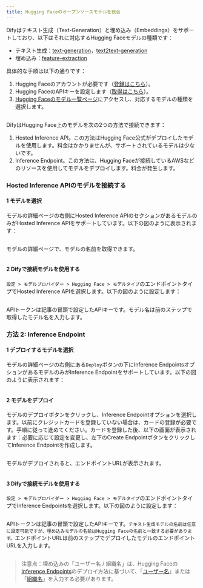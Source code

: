 ```yaml
---
title: Hugging Faceのオープンソースモデルを統合
---
```



Difyはテキスト生成（Text-Generation）と埋め込み（Embeddings）をサポートしており、以下はそれに対応するHugging Faceモデルの種類です：

* テキスト生成：[text-generation](https://huggingface.co/models?pipeline\_tag=text-generation\&sort=trending)，[text2text-generation](https://huggingface.co/models?pipeline\_tag=text2text-generation\&sort=trending)
* 埋め込み：[feature-extraction](https://huggingface.co/models?pipeline\_tag=feature-extraction\&sort=trending)

具体的な手順は以下の通りです：

1. Hugging Faceのアカウントが必要です（[登録はこちら](https://huggingface.co/join)）。
2. Hugging FaceのAPIキーを設定します（[取得はこちら](https://huggingface.co/settings/tokens)）。
3. [Hugging Faceのモデル一覧ページ](https://huggingface.co/models)にアクセスし、対応するモデルの種類を選択します。

<img
src="../../.gitbook/assets/image (14) (1) (1).png"
className="mx-auto"
alt=""
/>

DifyはHugging Face上のモデルを次の2つの方法で接続できます：

1. Hosted Inference API。この方法はHugging Face公式がデプロイしたモデルを使用します。料金はかかりませんが、サポートされているモデルは少ないです。
2. Inference Endpoint。この方法は、Hugging Faceが接続しているAWSなどのリソースを使用してモデルをデプロイします。料金が発生します。

### Hosted Inference APIのモデルを接続する

#### 1 モデルを選択

モデルの詳細ページの右側にHosted Inference APIのセクションがあるモデルのみがHosted Inference APIをサポートしています。以下の図のように表示されます：

<img
src="../../.gitbook/assets/image (7) (1) (1) (1).png"
className="mx-auto"
alt=""
/>

モデルの詳細ページで、モデルの名前を取得できます。

<img
src="../../.gitbook/assets/image (8) (1) (1) (1).png"
className="mx-auto"
alt=""
/>

#### 2 Difyで接続モデルを使用する

`設定 > モデルプロバイダー > Hugging Face > モデルタイプ`のエンドポイントタイプでHosted Inference APIを選択します。以下の図のように設定します：

<img
src="../../.gitbook/assets/image (23).png"
className="mx-auto"
alt=""
/>

APIトークンは記事の冒頭で設定したAPIキーです。モデル名は前のステップで取得したモデル名を入力します。

### 方法 2: Inference Endpoint

#### 1 デプロイするモデルを選択

モデルの詳細ページの右側にある`Deploy`ボタンの下にInference EndpointsオプションがあるモデルのみがInference Endpointをサポートしています。以下の図のように表示されます：

<img
src="../../.gitbook/assets/image (10) (1) (1).png"
className="mx-auto"
alt=""
/>

#### 2 モデルをデプロイ

モデルのデプロイボタンをクリックし、Inference Endpointオプションを選択します。以前にクレジットカードを登録していない場合は、カードの登録が必要です。手順に従って進めてください。カードを登録した後、以下の画面が表示されます：必要に応じて設定を変更し、左下のCreate EndpointボタンをクリックしてInference Endpointを作成します。

<img
src="../../.gitbook/assets/image (11) (1) (1).png"
className="mx-auto"
alt=""
/>

モデルがデプロイされると、エンドポイントURLが表示されます。

<img
src="../../.gitbook/assets/image (13) (1) (1).png"
className="mx-auto"
alt=""
/>

#### 3 Difyで接続モデルを使用する

`設定 > モデルプロバイダー > Hugging Face > モデルタイプ`のエンドポイントタイプでInference Endpointsを選択します。以下の図のように設定します：

<img
src="../../.gitbook/assets/jp-hugging-face-t2t.png"
className="mx-auto"
alt=""
/>

APIトークンは記事の冒頭で設定したAPIキーです。`テキスト生成モデルの名前は任意に設定可能ですが、埋め込みモデルの名前はHugging Faceの名前と一致する必要があります。`エンドポイントURLは前のステップでデプロイしたモデルのエンドポイントURLを入力します。

<img
src="../../.gitbook/assets/image (97).png"
className="mx-auto"
alt=""
/>

> 注意点：埋め込みの「ユーザー名 / 組織名」は、Hugging Faceの[Inference Endpoints](https://huggingface.co/docs/inference-endpoints/guides/access)のデプロイ方法に基づいて、「[ユーザー名](https://huggingface.co/settings/account)」または「[組織名](https://ui.endpoints.huggingface.co/)」を入力する必要があります。

